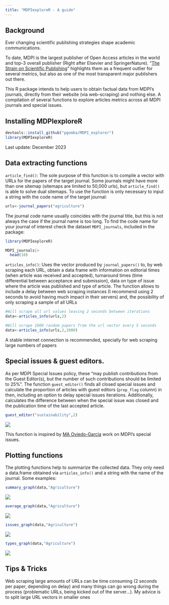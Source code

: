 ```yaml
---
title: "MDPIexploreR - A guide"
---
```


## Background {.unnumbered}

Ever changing scientific publishing strategies shape academic communications.

To date, MDPI is the largest publisher of Open Access articles in the world and top-3 overall publisher (Right after Elsevier and SpringerNature). "[The Strain on Scientific Publishing](https://arxiv.org/abs/2309.15884)" highlights them as a frequent outlier for several metrics, but also as one of the most transparent major publishers out there.

This R package intends to help users to obtain factual data from MDPI's journals, directly from their website (via web-scraping) and nothing else. A compilation of several functions to explore articles metrics across all MDPI journals and special issues.

## Installing MDPIexploreR

```r
devtools::install_github("pgomba/MDPI_explorer")
library(MDPIexploreR)
```

::: callout-note
Last update: December 2023
:::

## Data extracting functions {.unnumbered}

`article_find()`: The sole purpose of this function is to compile a vector with URLs for the papers of the target journal. Some journals might have more than one sitemap (sitemaps are limited to 50,000 urls), but `article_find()` is able to solve dual sitemaps. To use the function is only necessary to input a string with the code name of the target journal:

```r

urls<-journal_papers("agriculture")

```

The journal code name usually coincides with the journal title, but this is not always the case if the journal name is too long. To find the code name for your journal of interest check the dataset `MDPI_journals`, included in the package:

```r
library(MDPIexploreR)
```

```r
MDPI_journals|>
  head(10)
```

`articles_info()`: Uses the vector produced by `journal_papers()` to, by web scraping each URL, obtain a data frame with information on editorial times (when article was received and accepted), turnaround times (time differential between acceptance and submission), data on type of issue where the article was published and type of article. The function allows to include a delay between web scraping instances (I recommend using 2 seconds to avoid having much impact in their servers) and, the possibility of only scraping a sample of all URLs

```r

#Will scrape all url values leaving 2 seconds between iterations
data<-articles_info(urls,2) 

#Will scrape 1000 random papers from the url vector every 5 seconds
data<-articles_info(urls,2,1000)

```

::: callout-important
A stable internet connection is recommended, specially for web scraping large numbers of papers
:::

## Special issues & guest editors.

As per MDPI Special Issues policy, these "may publish contributions from the Guest Editor(s), but the number of such contributions should be limited to 25%". The function `guest_editor()` finds all closed special issues and calculate the proportion of articles with guest editors (`prop_flag` column) in then, including an option to delay special issues iterations. Additionally, calculates the difference between when the special issue was closed and the publication time of the last accepted article.

```r
guest_editor("sustainability",2)

```

![](images/special_issue.PNG){fig-align="center"}

This function is inspired by [MA Oviedo-García](https://twitter.com/maoviedogarcia) work on MDPI's special issues.

## Plotting functions

The plotting functions help to summarize the collected data. They only need a data.frame obtained via `articles_info()` and a string with the name of the journal. Some examples:

```r

summary_graph(data,"Agriculture")

```

![](images/agriculture_summary_graph.png)

```r

average_graph(data,"Agriculture")
```

![](images/agriculture_average_graph.png)

```r
issues_graph(data,"Agriculture")

```

![](images/agriculture_issues_graph.png)

```r

types_graph(data,"Agriculture")
```

![](images/agriculture_types_graph.png)

## Tips & Tricks

::: callout-tip
Web scraping large amounts of URLs can be time consuming (2 seconds per paper, depending on delay) and many things can go wrong during the process (problematic URLs, being kicked out of the server...). My advice is to split large URL vectors in smaller ones
:::
